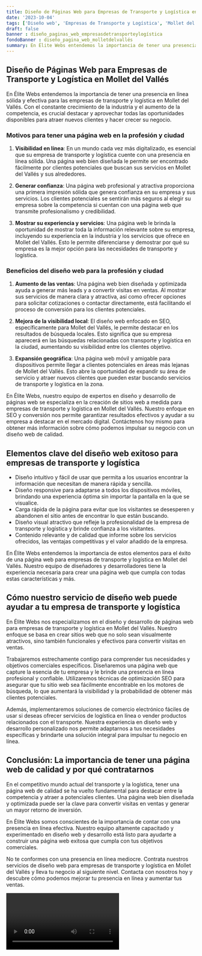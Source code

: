 ```yaml
---
title: Diseño de Páginas Web para Empresas de Transporte y Logística en Mollet del Vallés
date: '2023-10-04'
tags: ['Diseño web', 'Empresas de Transporte y Logística', 'Mollet del Vallés']
draft: false
banner : diseño_paginas_web_empresasdetransporteylogística
fondoBanner : diseño_pagina_web_molletdelvallés
summary: En Élite Webs entendemos la importancia de tener una presencia en línea sólida y efectiva para las empresas de transporte y logística en Mollet del Vallés. Con el constante crecimiento de la industria y el aumento de la competencia, es crucial destacar y aprovechar todas las oportunidades disponibles para atraer nuevos clientes y hacer crecer su negocio.
---
```


## Diseño de Páginas Web para Empresas de Transporte y Logística en Mollet del Vallés

En Élite Webs entendemos la importancia de tener una presencia en línea sólida y efectiva para las empresas de transporte y logística en Mollet del Vallés. Con el constante crecimiento de la industria y el aumento de la competencia, es crucial destacar y aprovechar todas las oportunidades disponibles para atraer nuevos clientes y hacer crecer su negocio.

### Motivos para tener una página web en la profesión y ciudad

1. **Visibilidad en línea**: En un mundo cada vez más digitalizado, es esencial que su empresa de transporte y logística cuente con una presencia en línea sólida. Una página web bien diseñada le permite ser encontrado fácilmente por clientes potenciales que buscan sus servicios en Mollet del Vallés y sus alrededores.

2. **Generar confianza**: Una página web profesional y atractiva proporciona una primera impresión sólida que genera confianza en su empresa y sus servicios. Los clientes potenciales se sentirán más seguros al elegir su empresa sobre la competencia si cuentan con una página web que transmite profesionalismo y credibilidad.

3. **Mostrar su experiencia y servicios**: Una página web le brinda la oportunidad de mostrar toda la información relevante sobre su empresa, incluyendo su experiencia en la industria y los servicios que ofrece en Mollet del Vallés. Esto le permite diferenciarse y demostrar por qué su empresa es la mejor opción para las necesidades de transporte y logística.

### Beneficios del diseño web para la profesión y ciudad

1. **Aumento de las ventas**: Una página web bien diseñada y optimizada ayuda a generar más leads y a convertir visitas en ventas. Al mostrar sus servicios de manera clara y atractiva, así como ofrecer opciones para solicitar cotizaciones o contactar directamente, está facilitando el proceso de conversión para los clientes potenciales.

2. **Mejora de la visibilidad local**: El diseño web enfocado en SEO, específicamente para Mollet del Vallés, le permite destacar en los resultados de búsqueda locales. Esto significa que su empresa aparecerá en las búsquedas relacionadas con transporte y logística en la ciudad, aumentando su visibilidad entre los clientes objetivo.

3. **Expansión geográfica**: Una página web móvil y amigable para dispositivos permite llegar a clientes potenciales en áreas más lejanas de Mollet del Vallés. Esto abre la oportunidad de expandir su área de servicio y atraer nuevos clientes que pueden estar buscando servicios de transporte y logística en la zona.

En Élite Webs, nuestro equipo de expertos en diseño y desarrollo de páginas web se especializa en la creación de sitios web a medida para empresas de transporte y logística en Mollet del Vallés. Nuestro enfoque en SEO y conversión nos permite garantizar resultados efectivos y ayudar a su empresa a destacar en el mercado digital. Contáctenos hoy mismo para obtener más información sobre cómo podemos impulsar su negocio con un diseño web de calidad.

<GifSeo />

<Cta />

## Elementos clave del diseño web exitoso para empresas de transporte y logística

- Diseño intuitivo y fácil de usar que permita a los usuarios encontrar la información que necesitan de manera rápida y sencilla.
- Diseño responsive para adaptarse a todos los dispositivos móviles, brindando una experiencia óptima sin importar la pantalla en la que se visualice.
- Carga rápida de la página para evitar que los visitantes se desesperen y abandonen el sitio antes de encontrar lo que están buscando.
- Diseño visual atractivo que refleje la profesionalidad de la empresa de transporte y logística y brinde confianza a los visitantes.
- Contenido relevante y de calidad que informe sobre los servicios ofrecidos, las ventajas competitivas y el valor añadido de la empresa.

En Élite Webs entendemos la importancia de estos elementos para el éxito de una página web para empresas de transporte y logística en Mollet del Vallés. Nuestro equipo de diseñadores y desarrolladores tiene la experiencia necesaria para crear una página web que cumpla con todas estas características y más.

## Cómo nuestro servicio de diseño web puede ayudar a tu empresa de transporte y logística

En Élite Webs nos especializamos en el diseño y desarrollo de páginas web para empresas de transporte y logística en Mollet del Vallés. Nuestro enfoque se basa en crear sitios web que no solo sean visualmente atractivos, sino también funcionales y efectivos para convertir visitas en ventas.

Trabajaremos estrechamente contigo para comprender tus necesidades y objetivos comerciales específicos. Diseñaremos una página web que capture la esencia de tu empresa y le brinde una presencia en línea profesional y confiable. Utilizaremos técnicas de optimización SEO para asegurar que tu sitio web sea fácilmente encontrable en los motores de búsqueda, lo que aumentará la visibilidad y la probabilidad de obtener más clientes potenciales.

Además, implementaremos soluciones de comercio electrónico fáciles de usar si deseas ofrecer servicios de logística en línea o vender productos relacionados con el transporte. Nuestra experiencia en diseño web y desarrollo personalizado nos permite adaptarnos a tus necesidades específicas y brindarte una solución integral para impulsar tu negocio en línea.

## Conclusión: La importancia de tener una página web de calidad y por qué contratarnos

En el competitivo mundo actual del transporte y la logística, tener una página web de calidad se ha vuelto fundamental para destacar entre la competencia y atraer a potenciales clientes. Una página web bien diseñada y optimizada puede ser la clave para convertir visitas en ventas y generar un mayor retorno de inversión.

En Élite Webs somos conscientes de la importancia de contar con una presencia en línea efectiva. Nuestro equipo altamente capacitado y experimentado en diseño web y desarrollo está listo para ayudarte a construir una página web exitosa que cumpla con tus objetivos comerciales.

No te conformes con una presencia en línea mediocre. Contrata nuestros servicios de diseño web para empresas de transporte y logística en Mollet del Vallés y lleva tu negocio al siguiente nivel. Contacta con nosotros hoy y descubre cómo podemos mejorar tu presencia en línea y aumentar tus ventas.

<Video />

<CtaBot job='Empresas de Transporte y Logística' city='Mollet del Vallés'/>

<Gmaps query='Mollet del Vallés+españa+maps' />